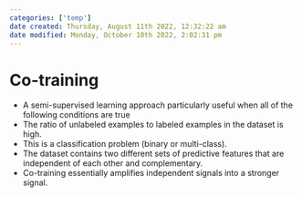 ```yaml
---
categories: ['temp']
date created: Thursday, August 11th 2022, 12:32:22 am
date modified: Monday, October 10th 2022, 2:02:31 pm
---
```


# Co-training
- A semi-supervised learning approach particularly useful when all of the following conditions are true
- The ratio of unlabeled examples to labeled examples in the dataset is high.
- This is a classification problem (binary or multi-class).
- The dataset contains two different sets of predictive features that are independent of each other and complementary.
- Co-training essentially amplifies independent signals into a stronger signal.



